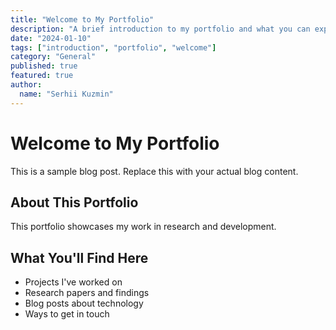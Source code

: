 ```yaml
---
title: "Welcome to My Portfolio"
description: "A brief introduction to my portfolio and what you can expect to find here."
date: "2024-01-10"
tags: ["introduction", "portfolio", "welcome"]
category: "General"
published: true
featured: true
author:
  name: "Serhii Kuzmin"
---
```


# Welcome to My Portfolio

This is a sample blog post. Replace this with your actual blog content.

## About This Portfolio

This portfolio showcases my work in research and development.

## What You'll Find Here

- Projects I've worked on
- Research papers and findings
- Blog posts about technology
- Ways to get in touch

